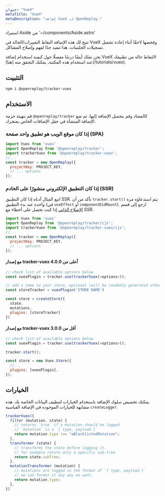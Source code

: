 ```yaml
---
عنوان: "VueX"
metaTitle: "VueX"
metaDescription: "إضافة VueX لـ OpenReplay."
---
```

استيراد Aside من '~/components/Aside.astro'

تتيح لك هذه الإضافة التقاط التغييرات/الحالة في VueX وفحصها لاحقًا أثناء إعادة تشغيل تسجيلات الجلسات. هذا مفيد جدًا لفهم وإصلاح المشاكل.

<Aside type="tip">
نحن نملك أيضًا درسًا مفصلًا حول كيفية استخدام إضافة VueX لالتقاط حالة من تطبيقك عند استخدام هذه المكتبة، يمكنك التحقق منه [هنا](/tutorials/vuex).
</Aside>

## التثبيت


```bash
npm i @openreplay/tracker-vuex
```


## الاستخدام

قم بتهيئة حزمة `@openreplay/tracker` كالمعتاد وقم بتحميل الإضافة إليها. ثم ضع الإضافة المنشأة في حقل الإضافات الخاص بمتجرك.

### إذا كان موقع الويب هو تطبيق واحد صفحة (SPA)


```js
import Vuex from 'vuex'
import OpenReplay from '@openreplay/tracker';
import trackerVuex from '@openreplay/tracker-vuex';
//...
const tracker = new OpenReplay({
  projectKey: PROJECT_KEY,
  // ... options 
});
```


### إذا كان التطبيق الإلكتروني منشورًا على الخادم (SSR)

اتبع المثال أدناه إذا كان التطبيق SSR. تأكد من أن `tracker.start()` يتم استدعاؤه مرة واحدة عند بدء التطبيق (في `useEffect` أو `componentDidMount`).
ارجع إلى قسم [الإصلاح الذاتي](troubleshooting/js-errors) إذا كنت تحصل على أخطاء مع SSR.


```js
import Vuex from 'vuex'
import OpenReplay from '@openreplay/tracker/cjs';
import trackerVuex from '@openreplay/tracker-vuex/cjs';
//...
const tracker = new OpenReplay({
  projectKey: PROJECT_KEY,
  // ... options
});
```


#### مع إصدار tracker-vuex أعلى من 4.0.0


```js
// check list of available options below
const vuexPlugin = tracker.use(trackerVuex(<options>)); 

// add a name to your store, optional (will be randomly generated otherwise)
const storeTracker = vuexPlugin('STORE NAME') 

const store = createStore({
  state,
  mutations,
  plugins: [storeTracker]
})
```


#### مع إصدار tracker-vuex أقل من 3.0.0


```js
// check list of available options below
const vuexPlugin = tracker.use(trackerVuex(<options>));  

tracker.start();

const store = new Vuex.Store({
  //...
  plugins: [vuexPlugin],
});
```


## الخيارات

يمكنك تخصيص سلوك الإضافة باستخدام الخيارات لتنظيف البيانات الخاصة بك. هذه مشابهة للخيارات الموجودة في الإضافة القياسية `createLogger`.


```js
trackerVuex({
  filter (mutation, state) {
    // returns `true` if a mutation should be logged
    // `mutation` is a `{ type, payload }`
    return mutation.type !== "aBlacklistedMutation";
  },
  transformer (state) {
    // transforms the state before logging it.
    // for example return only a specific sub-tree
    return state.subTree;
  },
  mutationTransformer (mutation) {
    // mutations are logged in the format of `{ type, payload }`
    // we can format it any way we want.
    return mutation.type;
  },
})
```

